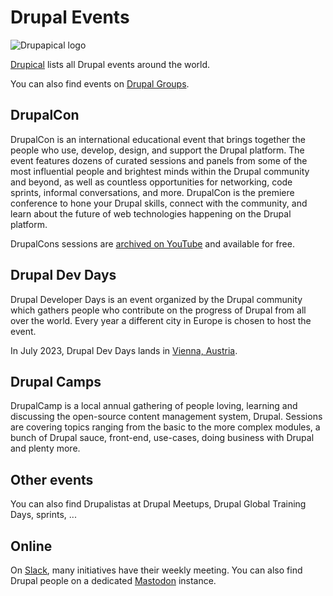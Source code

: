 # Drupal Events

![Drupapical logo](/assets/images/docs/drupical-map.png)

[Drupical](https://www.drupical.com/) lists all Drupal events around the world.

You can also find events on [Drupal Groups](https://groups.drupal.org/events).

## DrupalCon

DrupalCon is an international educational event that brings together the people who use, develop, design, and support the Drupal platform. The event features dozens of curated sessions and panels from some of the most influential people and brightest minds within the Drupal community and beyond, as well as countless opportunities for networking, code sprints, informal conversations, and more. DrupalCon is the premiere conference to hone your Drupal skills, connect with the community, and learn about the future of web technologies happening on the Drupal platform.

DrupalCons sessions are [archived on YouTube](https://www.youtube.com/user/DrupalAssociation/playlists) and available for free.

## Drupal Dev Days

Drupal Developer Days is an event organized by the Drupal community which gathers people who contribute
on the progress of Drupal from all over the world.
Every year a different city in Europe is chosen to host the event.

In July 2023, Drupal Dev Days lands in [Vienna, Austria](https://ddd23.drupalcamp.at/).

## Drupal Camps

DrupalCamp is a local annual gathering of people loving, learning and discussing the open-source
content management system, Drupal. 
Sessions are covering topics ranging from the basic to the more complex modules, 
a bunch of Drupal sauce, front-end, use-cases, doing business with Drupal and plenty more.

## Other events

You can also find Drupalistas at Drupal Meetups, Drupal Global Training Days, sprints, ...

## Online

On [Slack](https://www.drupal.org/slack), many initiatives have their weekly meeting. You can also find Drupal people on a 
dedicated [Mastodon](https://drupal.community) instance.
